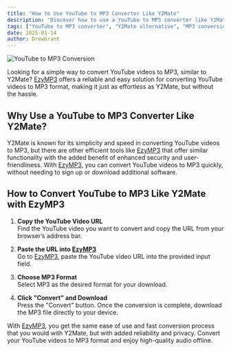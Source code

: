 ```yaml
---
title: "How to Use YouTube to MP3 Converter Like Y2Mate"
description: "Discover how to use a YouTube to MP3 converter like Y2Mate for high-quality MP3 downloads. Learn the easiest way to convert YouTube videos into MP3 format."
tags: ["YouTube to MP3 converter", "Y2Mate alternative", "MP3 conversion"]
date: 2025-01-14
author: DrewGrant
---
```


![YouTube to MP3 Conversion](/assets/images/blog/illustration-youtube-to-mp3-converter.webp)

Looking for a simple way to convert YouTube videos to MP3, similar to Y2Mate? [EzyMP3](/) offers a reliable and easy solution for converting YouTube videos to MP3 format, making it just as effortless as Y2Mate, but without the hassle.

## Why Use a YouTube to MP3 Converter Like Y2Mate?

Y2Mate is known for its simplicity and speed in converting YouTube videos to MP3, but there are other efficient tools like [EzyMP3](/) that offer similar functionality with the added benefit of enhanced security and user-friendliness. With [EzyMP3](/), you can convert YouTube videos to MP3 quickly, without needing to sign up or download additional software.

## How to Convert YouTube to MP3 Like Y2Mate with EzyMP3

1. **Copy the YouTube Video URL**  
   Find the YouTube video you want to convert and copy the URL from your browser’s address bar.

2. **Paste the URL into [EzyMP3](/)**  
   Go to [EzyMP3](/), paste the YouTube video URL into the provided input field.

3. **Choose MP3 Format**  
   Select MP3 as the desired format for your download.

4. **Click "Convert" and Download**  
   Press the "Convert" button. Once the conversion is complete, download the MP3 file directly to your device.

With [EzyMP3](/), you get the same ease of use and fast conversion process that you would with Y2Mate, but with added reliability and privacy. Convert your YouTube videos to MP3 format and enjoy high-quality audio offline.

